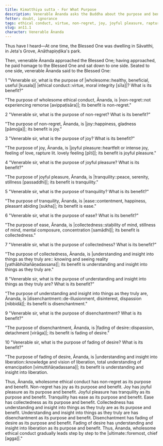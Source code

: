 ```yaml
---
title: Kimatthiya sutta - For What Purpose
description: Venerable Ānanda asks the Buddha about the purpose and benefit of wholesome ethical conduct. The Buddha explains gradual benefits of wholesome ethical conduct, starting with the immediate one of non-regret to the ultimate one of understanding and insight into liberation.
fetter: doubt, ignorance
tags: ethical conduct, virtue, non-regret, joy, joyful pleasure, rapture, tranquility, ease, collectedness, understanding, insight, disenchantment, fading of desire, liberation, an, an11
slug: an11.1
character: Venerable Ānanda
---
```


Thus have I heard—At one time, the Blessed One was dwelling in Sāvatthi, in Jeta's Grove, Anāthapiṇḍika's park.

Then, venerable Ānanda approached the Blessed One; having approached, he paid homage to the Blessed One and sat down to one side. Seated to one side, venerable Ānanda said to the Blessed One:

1 "Venerable sir, what is the purpose of |wholesome::healthy, beneficial, useful [kusala]| |ethical conduct::virtue, moral integrity [sīla]|? What is its benefit?"

"The purpose of wholesome ethical conduct, Ānanda, is |non-regret::not experiencing remorse [avippaṭisāra]|; its benefit is non-regret."

2 "Venerable sir, what is the purpose of non-regret? What is its benefit?"

"The purpose of non-regret, Ānanda, is |joy::happiness, gladness [pāmojja]|; its benefit is joy."

3 "Venerable sir, what is the purpose of joy? What is its benefit?"

"The purpose of joy, Ānanda, is |joyful pleasure::heartfelt or intense joy, feeling of love, rapture lit. lovely feeling [pīti]|; its benefit is joyful pleasure."

4 "Venerable sir, what is the purpose of joyful pleasure? What is its benefit?"

"The purpose of joyful pleasure, Ānanda, is |tranquility::peace, serenity, stillness [passaddhi]|; its benefit is tranquility."

5 "Venerable sir, what is the purpose of tranquility? What is its benefit?"

"The purpose of tranquility, Ānanda, is |ease::contentment, happiness, pleasant abiding [sukha]|; its benefit is ease."

6 "Venerable sir, what is the purpose of ease? What is its benefit?"

"The purpose of ease, Ānanda, is |collectedness::stability of mind, stillness of mind, mental composure, concentration [samādhi]|; its benefit is collectedness."

7 "Venerable sir, what is the purpose of collectedness? What is its benefit?"

"The purpose of collectedness, Ānanda, is |understanding and insight into things as they truly are:: knowing and seeing reality [yathābhūtañāṇadassana]|; its benefit is understanding and insight into things as they truly are."

8 "Venerable sir, what is the purpose of understanding and insight into things as they truly are? What is its benefit?"

"The purpose of understanding and insight into things as they truly are, Ānanda, is |disenchantment::de-illusionment, disinterest, dispassion [nibbidā]|; its benefit is disenchantment."

9 "Venerable sir, what is the purpose of disenchantment? What is its benefit?"

"The purpose of disenchantment, Ānanda, is |fading of desire::dispassion, detachment [virāga]|; its benefit is fading of desire."

10 "Venerable sir, what is the purpose of fading of desire? What is its benefit?"

"The purpose of fading of desire, Ānanda, is |understanding and insight into liberation::knowledge and vision of liberation, total understanding of emancipation [vimuttiñāṇadassana]|; its benefit is understanding and insight into liberation.

Thus, Ānanda, wholesome ethical conduct has non-regret as its purpose and benefit. Non-regret has joy as its purpose and benefit. Joy has joyful pleasure as its purpose and benefit. Joyful pleasure has tranquility as its purpose and benefit. Tranquility has ease as its purpose and benefit. Ease has collectedness as its purpose and benefit. Collectedness has understanding and insight into things as they truly are as its purpose and benefit. Understanding and insight into things as they truly are has disenchantment as its purpose and benefit. Disenchantment has fading of desire as its purpose and benefit. Fading of desire has understanding and insight into liberation as its purpose and benefit. Thus, Ānanda, wholesome ethical conduct gradually leads step by step to the |ultimate::foremost, chief [agga]|."